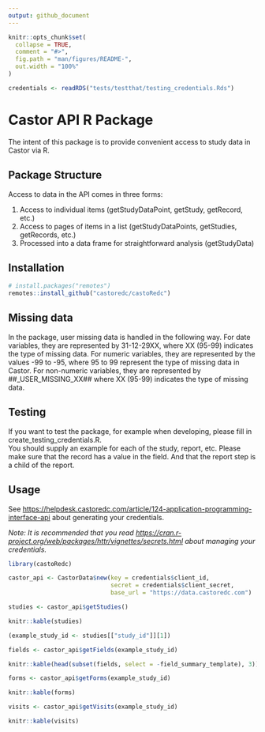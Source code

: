 ```yaml
---
output: github_document
---
```


<!-- README.md is generated from README.Rmd. Please edit that file -->

```r
knitr::opts_chunk$set(
  collapse = TRUE,
  comment = "#>",
  fig.path = "man/figures/README-",
  out.width = "100%"
)

credentials <- readRDS("tests/testthat/testing_credentials.Rds")
```
# Castor API R Package
The intent of this package is to provide convenient access to study data in Castor via R.

## Package Structure
Access to data in the API comes in three forms:

1. Access to individual items (getStudyDataPoint, getStudy, getRecord, etc.)
2. Access to pages of items in a list (getStudyDataPoints, getStudies, getRecords, etc.)
3. Processed into a data frame for straightforward analysis (getStudyData)

## Installation

```r
# install.packages("remotes")
remotes::install_github("castoredc/castoRedc")
```

## Missing data

In the package, user missing data is handled in the following way.
For date variables, they are represented by 31-12-29XX, where XX (95-99) indicates the type of missing data.
For numeric variables, they are represented by the values -99 to -95, where 95 to 99 represent the type of missing data in Castor.
For non-numeric variables, they are represented by ##_USER_MISSING_XX## where XX (95-99) indicates the type of missing data.

## Testing

If you want to test the package, for example when developing, please fill in create_testing_credentials.R.  
You should supply an example for each of the study, report, etc. 
Please make sure that the record has a value in the field.
And that the report step is a child of the report.

## Usage

See [https://helpdesk.castoredc.com/article/124-application-programming-interface-api](https://helpdesk.castoredc.com/article/124-application-programming-interface-api) about generating your credentials.  

_Note: It is recommended that you read [https://cran.r-project.org/web/packages/httr/vignettes/secrets.html](https://cran.r-project.org/web/packages/httr/vignettes/secrets.html) about managing your credentials._  

```r
library(castoRedc)

castor_api <- CastorData$new(key = credentials$client_id, 
                             secret = credentials$client_secret, 
                             base_url = "https://data.castoredc.com")
```


```r
studies <- castor_api$getStudies()
```
```r
knitr::kable(studies)
```


```r
(example_study_id <- studies[["study_id"]][1])
```


```r
fields <- castor_api$getFields(example_study_id)
```
```r
knitr::kable(head(subset(fields, select = -field_summary_template), 3))
```


```r
forms <- castor_api$getForms(example_study_id)
```
```r
knitr::kable(forms)
```


```r
visits <- castor_api$getVisits(example_study_id)
```
```r
knitr::kable(visits)
```

